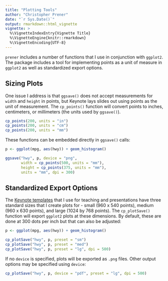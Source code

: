 ```yaml
---
title: "Plotting Tools"
author: "Christopher Prener"
date: "`r Sys.Date()`"
output: rmarkdown::html_vignette
vignette: >
  %\VignetteIndexEntry{Vignette Title}
  %\VignetteEngine{knitr::rmarkdown}
  %\VignetteEncoding{UTF-8}
---
```


`prener` includes a number of functions that I use in conjunction with `ggplot2`. The package includes a tool for implementing points as a unit of measure in `ggplot2` as well as standardized export options.

## Sizing Plots
One issue I address is that `ggsave()` does not accept measurements for `width` and `height` in points, but Keynote lays slides out using points as the unit of measurement. The `cp_points()` function will convert points to inches, centimeters, or millimeters (the units used by `ggsave()`).

```r
cp_points(200, units = "in")
cp_points(200, units = "cm")
cp_points(200, units = "mm")
```

These functions can be embedded directly in `ggsave()` calls:

```r
p <- ggplot(mpg, aes(hwy)) + geom_histogram()

ggsave("hwy", p, device = "png", 
       width = cp_points(500, units = "mm"), 
       height = cp_points(375, units = "mm"), 
       units = "mm", dpi = 300)
```

## Standardized Export Options

The [Keynote templates](https://github.com/chris-prener/sequoia_templates) that I use for teaching and presentations have three standard sizes that I create plots for - small (960 x 540 points), medium (960 x 630 points), and large (1024 by 768 points). The `cp_plotSave()` function will export `ggplot2` plots at these dimensions. By default, these are done at 300 dots per inch but that can also be adjusted:

```r
p <- ggplot(mpg, aes(hwy)) + geom_histogram()

cp_plotSave("hwy", p, preset = "sm")
cp_plotSave("hwy", p, preset = "med")
cp_plotSave("hwy", p, preset = "lg", dpi = 500)
```

If no `device` is specified, plots will be exported as `.png` files. Other output options may be specified using `device`:

```r
cp_plotSave("hwy", p, device = "pdf", preset = "lg", dpi = 500)
```
